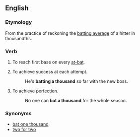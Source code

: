 ==English==
===Etymology===
From the practice of reckoning the [[batting average]] of a hitter in thousandths.

===Verb===
{{infl|en|verb|head=to [[bat]] a [[thousand]]}}
# {{baseball|idiom}} To reach first base on every [[at-bat]].
# {{idiom}} To achieve success at each attempt.
#: He's '''batting a thousand''' so far with the new boss.
# {{idiom}} To achieve perfection.
#: No one can '''bat a thousand''' for the whole season.

===Synonyms===
*[[bat one thousand]]
*[[two for two]]